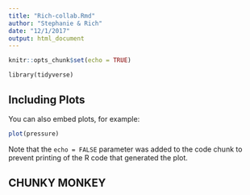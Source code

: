 ```yaml
---
title: "Rich-collab.Rmd"
author: "Stephanie & Rich"
date: "12/1/2017"
output: html_document
---
```


```r
knitr::opts_chunk$set(echo = TRUE)
```


```
library(tidyverse)
```

## Including Plots

You can also embed plots, for example:

```r
plot(pressure)
```

Note that the `echo = FALSE` parameter was added to the code chunk to prevent printing of the R code that generated the plot.

## CHUNKY MONKEY
